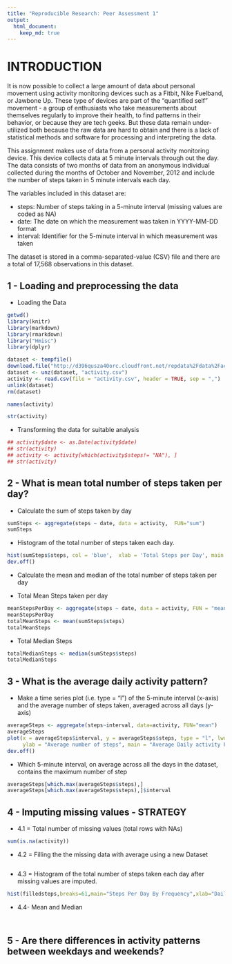 ```yaml
---
title: "Reproducible Research: Peer Assessment 1"
output: 
  html_document:
    keep_md: true
---
```

# INTRODUCTION
It is now possible to collect a large amount of data about personal movement using activity monitoring devices such as a Fitbit, Nike Fuelband, or Jawbone Up. 
These type of devices are part of the "quantified self" movement - a group of enthusiasts who take measurements about themselves regularly to improve their health, to find patterns in their behavior, or because they are tech geeks. 
But these data remain under-utilized both because the raw data are hard to obtain and there is a lack of statistical methods and software for processing and interpreting the data.

This assignment makes use of data from a personal activity monitoring device. This device collects data at 5 minute intervals through out the day. The data consists of two months of data from an anonymous individual collected during the months of October and November, 2012 and include the number of steps taken in 5 minute intervals each day.

The variables included in this dataset are:

- steps: Number of steps taking in a 5-minute interval (missing values are coded as NA)
- date: The date on which the measurement was taken in YYYY-MM-DD format
- interval: Identifier for the 5-minute interval in which measurement was taken

The dataset is stored in a comma-separated-value (CSV) file and there are a total of 17,568 observations in this dataset.

## 1 - Loading and preprocessing the data

* Loading the Data

```r
getwd()
library(knitr)
library(markdown)
library(rmarkdown)
library("Hmisc")
library(dplyr)

```

```r
dataset <- tempfile()
download.file("http://d396qusza40orc.cloudfront.net/repdata%2Fdata%2Factivity.zip", dataset)
dataset <- unz(dataset, "activity.csv")
activity <- read.csv(file = "activity.csv", header = TRUE, sep = ",")
unlink(dataset)
rm(dataset)
```

```r
names(activity)
```

```r
str(activity)
```


* Transforming the data for suitable analysis

```r
## activity$date <- as.Date(activity$date)
## str(activity)
## activity <- activity[which(activity$steps!= "NA"), ]
## str(activity)
```



## 2 - What is mean total number of steps taken per day?

* Calculate the sum of steps taken by day

```r
sumSteps <- aggregate(steps ~ date, data = activity,  FUN="sum")
sumSteps
```

* Histogram of the total number of steps taken each day.

```r
hist(sumSteps$steps, col = 'blue',  xlab = 'Total Steps per Day', main = "Histogram of Activities")
dev.off()
```

* Calculate the mean and median of the total number of steps taken per day 

* Total Mean Steps taken per day
```r
meanStepsPerDay <- aggregate(steps ~ date, data = activity, FUN = "mean")
meanStepsPerDay
totalMeanSteps <- mean(sumSteps$steps)
totalMeanSteps
```

* Total Median Steps 
```r
totalMedianSteps <- median(sumSteps$steps)
totalMedianSteps
```



## 3 - What is the average daily activity pattern?

* Make a time series plot (i.e. type = "l") of the 5-minute interval (x-axis) and the average number of steps taken, averaged across all days (y-axis)

```r
averageSteps <- aggregate(steps~interval, data=activity, FUN="mean")
averageSteps
plot(x = averageSteps$interval, y = averageSteps$steps, type = "l", lwd=2, xlab = "Intervals",
     ylab = "Average number of steps", main = "Average Daily activity Pattern")
dev.off()
```


* Which 5-minute interval, on average across all the days in the dataset, contains the maximum number of step

```r
averageSteps[which.max(averageSteps$steps),]
averageSteps[which.max(averageSteps$steps),]$interval

```


## 4 - Imputing missing values - STRATEGY

* 4.1 = Total number of missing values (total rows with NAs) 

```r
sum(is.na(activity))
```

* 4.2 = Filling the the missing data with average using a new Dataset

```r


```


* 4.3 = Histogram of the total number of steps taken each day after missing values are imputed.

```r
hist(filledsteps,breaks=61,main="Steps Per Day By Frequency",xlab="Daily Steps")
```

* 4.4- Mean and Median

```r

```

############################ 
```r

```







## 5 - Are there differences in activity patterns between weekdays and weekends?

```r

```
